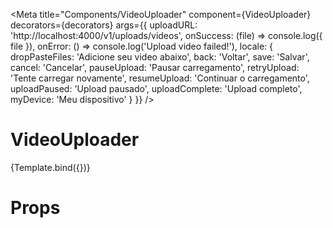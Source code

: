 

<Meta
  title="Components/VideoUploader"
  component={VideoUploader}
  decorators={decorators}
  args={{
    uploadURL: 'http://localhost:4000/v1/uploads/videos',
    onSuccess: (file) => console.log({ file }),
    onError: () => console.log('Upload video failed!'),
    locale: {
      dropPasteFiles: 'Adicione seu video abaixo',
      back: 'Voltar',
      save: 'Salvar',
      cancel: 'Cancelar',
      pauseUpload: 'Pausar carregamento',
      retryUpload: 'Tente carregar novamente',
      resumeUpload: 'Continuar o carregamento',
      uploadPaused: 'Upload pausado',
      uploadComplete: 'Upload completo',
      myDevice: 'Meu dispositivo'
    }
  }}
/>


# VideoUploader

<Canvas>
  <Story name="Upload" args={null}>
    {Template.bind({})}
  </Story>
</Canvas>

# Props

<ArgsTable of={VideoUploader} />

